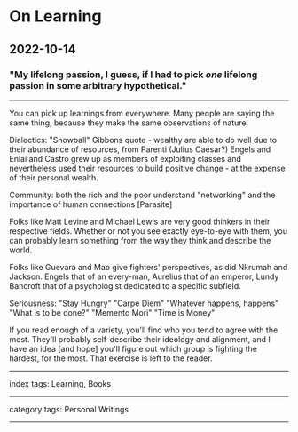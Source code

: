 # On Learning

## 2022-10-14

### "My lifelong passion, I guess, if I had to pick _one_ lifelong passion in some arbitrary hypothetical."

---

You can pick up learnings from everywhere. Many people are saying the same thing, because they make the same observations of nature.

Dialectics:
"Snowball"
Gibbons quote - wealthy are able to do well due to their abundance of resources, from Parenti (Julius Caesar?)
Engels and Enlai and Castro grew up as members of exploiting classes and nevertheless used their resources to build positive change - at the expense of their personal wealth.

Community:
both the rich and the poor understand "networking" and the importance of human connections [Parasite]

Folks like Matt Levine and Michael Lewis are very good thinkers in their respective fields. Whether or not you see exactly eye-to-eye with them, you can probably learn something from the way they think and describe the world.

Folks like Guevara and Mao give fighters' perspectives, as did Nkrumah and Jackson. Engels that of an every-man, Aurelius that of an emperor, Lundy Bancroft that of a psychologist dedicated to a specific subfield. 

Seriousness:
"Stay Hungry"
"Carpe Diem"
"Whatever happens, happens"
"What is to be done?"
"Memento Mori"
"Time is Money"



If you read enough of a variety, you'll find who you tend to agree with the most. They'll probably self-describe their ideology and alignment, and I have an idea [and hope] you'll figure out which group is fighting the hardest, for the most. That exercise is left to the reader.


---

index tags: Learning, Books

---

category tags: Personal Writings

---
